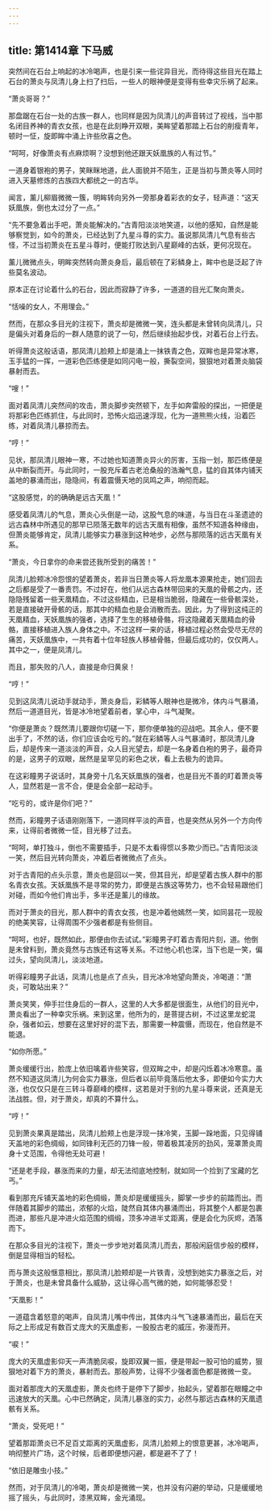 ```yaml
---
---
---
```

title: 第1414章 下马威
---



突然间在石台上响起的冰冷喝声，也是引来一些诧异目光，而待得这些目光在踏上石台的萧炎与凤清儿身上扫了扫后，一些人的眼神便是变得有些幸灾乐祸了起来。

“萧炎哥哥？”

那盘踞在石台一处的古族一群人，也同样是因为凤清儿的声音转过了视线，当中那名闭目养神的青衣女孩，也是在此刻睁开双眼，美眸望着那踏上石台的削瘦青年，顿时一怔，旋即眸中涌上许些欣喜之色。

“呵呵，好像萧炎有点麻烦啊？没想到他还跟天妖凰族的人有过节。”

一道身着银袍的男子，笑眯眯地道，此人面貌并不陌生，正是当初与萧炎等人同时进入天墓修炼的古族四大都统之一的古华。

闻言，薰儿柳眉微微一簇，明眸转向另外一旁那身着彩衣的女子，轻声道：“这天妖凰族，倒也太过分了一点。”

“先不要急着出手吧，萧炎能解决的。”古青阳淡淡地笑道，以他的感知，自然是能够察觉到，如今的萧炎，已经达到了九星斗尊的实力。虽说那凤清儿气息有些古怪，不过当初萧炎在五星斗尊时，便能打败达到八星巅峰的古妖，更何况现在。

薰儿微微点头，明眸突然转向萧炎身后，最后顿在了彩鳞身上，眸中也是泛起了许些莫名波动。

原本正在讨论着什么的石台，因此而寂静了许多，一道道的目光汇聚向萧炎。

“恬噪的女人，不用理会。”

然而，在那众多目光的注视下，萧炎却是微微一笑，连头都是未曾转向凤清儿，只是偏头对着身后的一群人随意的说了一句，然后继续抬起步伐，对着石台上行去。

听得萧炎这般话语，那凤清儿脸颊上却是涌上一抹铁青之色，双眸也是异常冰寒，玉手猛的一挥，一道彩色匹练便是如同闪电一般，撕裂空间，狠狠地对着萧炎脑袋暴射而去。

“嗖！”

面对着凤清儿突然间的攻击，萧炎脚步突然顿下，左手如奔雷般的探出，一把便是将那彩色匹练抓住，与此同时，恐怖火焰迅速浮现，化为一道熊熊火线，沿着匹练，对着凤清儿暴掠而去。

“哼！”

见状，那凤清儿眼神一寒，不过她也知道萧炎异火的厉害，玉指一划，那匹练便是从中断裂而开。与此同时，一股充斥着古老沧桑般的浩瀚气息，猛的自其体内铺天盖地的暴涌而出，隐隐间，有着震慑天地的凤鸣之声，响彻而起。

“这股感觉，的的确确是远古天凰！”

感受着凤清儿的气息，萧炎心头倒是一动，这股气息的味道，与当日在斗圣遗迹的远古森林中所遇见的那早已陨落无数年的远古天凰有相像，虽然不知道各种缘由，但萧炎能够肯定，凤清儿能够实力暴涨到这种地步，必然与那陨落的远古天凰有关系。

“萧炎，今日拿你的命来尝还我所受到的痛苦！”

凤清儿脸颊冰冷怨恨的望着萧炎，若非当日萧炎等人将龙凰本源果抢走，她们回去之后都是受了一番责罚。不过好在，他们从远古森林带回来的天凰的骨骸之内，还隐隐残留着一些天凰精血，不过这些精血，已是相当脆弱，隐藏在一些骨骸深处，若是直接破开骨骸的话，那其中的精血也是会消散而去。因此，为了得到这纯正的天凰精血，天妖凰族的强者，选择了生生的移植骨骼，将这隐藏着天凰精血的骨骼，直接移植进入族人身体之中。不过这样一来的话，移植过程必然会受尽无尽的痛苦，天妖凰族中，一共有着十位年轻族人移植骨骼，但最后成功的，仅仅两人。其中之一，便是凤清儿。

而且，那失败的八人，直接是命归黄泉！

“哼！”

见到这凤清儿说动手就动手，萧炎身后，彩鳞等人眼神也是微冷，体内斗气暴涌，然后一道道目光，皆是冰冷地望着前者，掌心中，斗气凝聚。

“你便是萧炎？既然清儿要跟你切磋一下，那你便单独的迎战吧。其余人，便不要出手了，不然的话，你们应该会吃亏的。”就在彩鳞等人斗气暴涌时，那凤清儿身后，却是传来一道淡淡的声音，众人目光望去，却是一名身着白袍的男子，最奇异的是，这男子的双眼，居然是呈罕见的彩色之状，看上去极为的诡异。

在这彩瞳男子说话时，其身旁十几名天妖凰族的强者，也是目光不善的盯着萧炎等人，显然若是一言不合，便是会全部一起动手。

“吃亏的，或许是你们吧？”

然而，彩瞳男子话语刚刚落下，一道同样平淡的声音，也是突然从另外一个方向传来，让得前者微微一怔，目光移了过去。

“呵呵，单打独斗，倒也不需要插手，只是不太看得惯以多欺少而已。”古青阳淡淡一笑，然后目光转向萧炎，冲着后者微微点了点头。

对于古青阳的点头示意，萧炎也是回以一笑，但其目光，却是望着古族人群中的那名青衣女孩。天妖凰族不是寻常的势力，即便是古族这等势力，也不会轻易跟他们对碰，而如今他们肯出手，多半还是薰儿的缘故。

而对于萧炎的目光，那人群中的青衣女孩，也是冲着他嫣然一笑，如同昙花一现般的绝美笑容，让得周围不少强者都是有些侧目。

“呵呵，也好，既然如此，那便由你去试试。”彩瞳男子盯着古青阳片刻，道。他倒是未曾料到，萧炎竟然与古族还有这等关系。不过他心机也深，当下也是一笑，偏过头，望向凤清儿，淡淡地道。

听得彩瞳男子此话，凤清儿也是点了点头，目光冰冷地望向萧炎，冷喝道：“萧炎，可敢站出来？”

萧炎笑笑，伸手拦住身后的一群人，这里的人大多都是很面生，从他们的目光中，萧炎看出了一种幸灾乐祸。来到这里，他所为的，是菩提古树，不过这里龙蛇混杂，强者如云，想要在这里好好的混下去，那需要一种震慑，而现在，他自然是不能退。

“如你所愿。”

萧炎缓缓行出，脸庞上依旧噙着许些笑容，但双眸之中，却是闪烁着冰冷寒意。虽然不知道这凤清儿为何会实力暴涨，但后者以前毕竟落后他太多，即便如今实力大涨，也仅仅只是在三转斗尊巅峰的模样，这若是对于别的九星斗尊来说，还真是无法战胜。但，对于萧炎，却真的不算什么。

“哼！”

见到萧炎果真是踏出，凤清儿脸颊上也是浮现一抹冷笑，玉脚一跺地面，只见得铺天盖地的彩色绸缎，如同锋利无匹的刀锋一般，带着极其凌厉的劲风，笼罩萧炎周身十丈范围，令得他无处可避！

“还是老手段，暴涨而来的力量，却无法彻底地控制，就如同一个捡到了宝藏的乞丐。”

看到那充斥铺天盖地的彩色绸缎，萧炎却是缓缓摇头，脚掌一步步的前踏而出。而伴随着其脚步的踏出，浓郁的火焰，陡然自其体内暴涌而出，将其整个人都是包裹而进，那些凡是冲进火焰范围的绸缎，顶多冲进半丈距离，便是会化为灰烬，洒落而下。

在那众多目光的注视下，萧炎一步步地对着凤清儿而去，那般闲庭信步般的模样，倒是显得相当的轻松。

而与萧炎这般惬意相比，那凤清儿脸颊却是一片铁青，没想到她实力暴涨之后，对于萧炎，也是未曾具备什么威胁，这让得心高气微的她，如何能够忍受！

“天凰影！”

一道蕴含着怒意的喝声，自凤清儿嘴中传出，其体内斗气飞速暴涌而出，最后在天际之上形成足有数百丈庞大的天凰虚影，一股股古老的威压，弥漫而开。

“唳！”

庞大的天凰虚影仰天一声清脆凤唳，旋即双翼一振，便是带起一股可怕的威势，狠狠地对着下方的萧炎，暴射而去。那般声势，让得不少强者面色都是微微一变。

面对着那庞大的天凰虚影，萧炎也终于是停下了脚步，抬起头，望着那在眼瞳之中迅速放大的天凰。心中已然确定，凤清儿暴涨的实力，必然与那远古森林的天凰遗骸有关系。

“萧炎，受死吧！”

望着那距萧炎已不足百丈距离的天凰虚影，凤清儿脸颊上的恨意更甚，冰冷喝声，响彻整片广场，这个时候，后者即便想闪避，都是避不了了！

“依旧是雕虫小技。”

然而，对于凤清儿的冷喝，萧炎却是微微一笑，也并没有闪避的举动，只是缓缓地摇了摇头，与此同时，漆黑双眸，金光涌现。